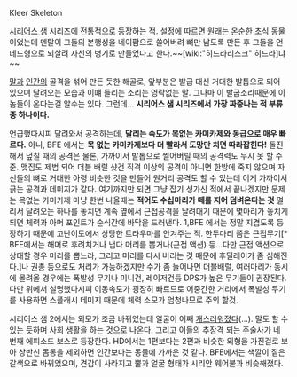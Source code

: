 Kleer Skeleton

[[시리어스 샘]] 시리즈에 전통적으로 등장하는 적. 
설정에 따르면 원래는 온순한 초식 동물이었는데 멘탈이 그들의 본행성을 네이팜으로 쓸어버려 뼈만 남도록 만든 후 그들을 언데드형으로 되살려 자신의 병기로 만들었다고 한다.~~[wiki:"히드라리스크" 히드라]냐~~

[[말]]과 [[인간]]의 골격을 섞어 만든 듯한 해골로, 앞부분은 발굽 대신 거대한 발톱으로 되어 있으며 달려오는 모습과 이떄 들리는 소리는 영락없는 말. 그나마 이 발굽소리때문에 이놈들이 온다는걸 알수는 있다. 그런데... '''시리어스 샘 시리즈에서 가장 짜증나는 적 부류 중 하나이다.'''

언급했다시피 달려와서 공격하는데, '''달리는 속도가 목없는 카미카제와 동급으로 매우 빠르다.''' 아니, BFE 에서는 '''목 없는 카미카제보다 더 빨라서 도망만 치면 따라잡힌다!''' 돌진해서 덮칠 때의 공격은 물론, 가까이서 발톱으로 썰어버릴 때의 공격력도 무시 못 할 수준. 맷집도 제법 되어 더블 배럴 샷건 직격 이상의 공격이 아니면 한방에 죽지 않으며 자신들의 뼈로 거대한 아령 비슷한 것을 만들어 원거리 공격도 할 수 있는데 이게 가까이서 긁는 공격과 데미지가 같다. 여기까지만 되면 그냥 잡기 성가신 적에서 끝나겠지만 문제는 목없는 카미카제 마냥 한번 나올때는 '''적어도 수십마리가 떼를 지어 덤벼온다는 것''' 멀리서 달려오는 하나를 놓치면 계속 옆에서 근접공격을 날려대기 때문에 몇마리가 놓치게 되면 체력과 아머 포인트가 순식간에 바닥을 드러낸다. 1,BFE 에서는 정말 지겹도록 등장하기 때문에 고난이도에서 상당한 트라우마를 안겨주는 적. 한두마리 쯤은 근접무기[*  BFE에서는 해머로 후려치거나 냅다 머리를 뽑거나(근접 액션) 등...다만 근접 액션으로 상대할 경우 머리를 뽑느라, 그리고 머리를 다시 버리는 것 때문에 후딜레이가 좀 심해진다.]나 권총 등으로도 처리가 가능하겠지만 수가 좀 늘어나면 더블배럴, 여러마리가 동시에 몰려올 경우에는 폭발성 무기나 미니건, 레이저건등 DPS가 높은 무기들이 권장된다. 다만 위에서 설명했다시피 이동속도가 굉장히 빠르므로 어중간한 거리에서 폭발성 무기를 사용하면 스플래시 데미지 때문에 체력 소모가 엄청나므로 주의 할것.

시리어스 샘 2에서는 외모가 조금 바뀌었는데 얼굴이 어째 [[개]]스러워졌다(...). 말도 할 수 있는 듯하며 사회 생활을 하는 것으로 나온다. 그리고 이들의 추장격 되는 주술사가 네 번째 에피소드 보스로 등장한다. HD에서는 1편보다는 2편과 비슷한 외형을 가진걸로 보아 상반신 몸통을 제외하면 인간보다는 동물에 가까운 것 같다. BFE에서는 색깔이 짙은 갈색으로 바뀌었으며, 견갑이 사라지고 뿔과 얼굴 형태가 시리안 웨어불과 비슷해졌다.
